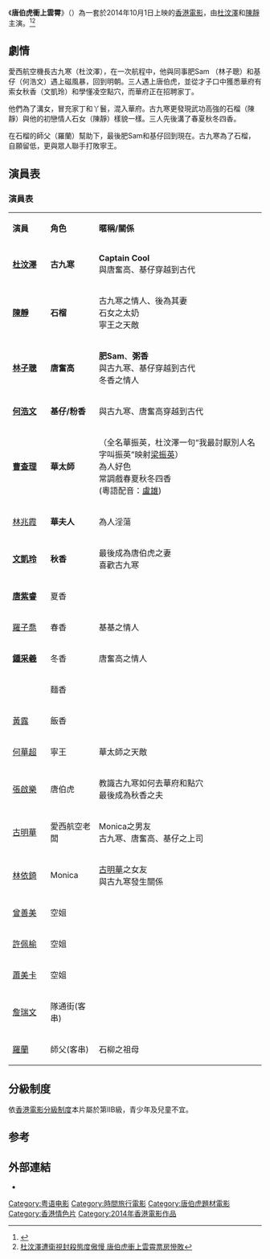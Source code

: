 {{Infobox Film
| name =唐伯虎衝上雲霄
| original_name = {{lang|en|''Flirting In The Air''}}
| image = 唐伯虎衝上雲霄.jpg
| caption =
| director = [[張敏|張敏]]
| producer = [[王晶|王晶]]
| producer_2 = 
| writer = [[王晶|王晶]]
| starring = {{plainlist|[[杜汶澤|杜汶澤]]，[[陳靜_(香港)|陳靜]]，[[文凱玲|文凱玲]]，[[林子聰|林子聰]]，[[何浩文|何浩文]]}}
| music = 
| cinematography = 
| editing = 
| rate = {{HK}}：III
| production_company = 
| distributor =
| released = {{HKG}}：{{film date|2014|10|1}}
| runtime = 97 分鐘
| country = {{香港電影產地}}
| awards =
| language = 粵語
| budget =
| gross = 
| preceded_by =
| followed_by = 
| amg_id = 
| imdb_id = 
}}
《'''唐伯虎衝上雲霄'''》（{{lang-en|''Flirting In The Air''}}）為一套於2014年10月1日上映的[[香港電影|香港電影]]，由[[杜汶澤|杜汶澤]]和[[陳靜_(香港)|陳靜]]主演。<ref>{{cite web | url=http://ent.sina.com.cn/m/c/2013-12-27/08554069786.shtml | title=王晶拍《唐伯虎冲上云霄》 杜汶泽主演 | accessdate=2013-12-27}}</ref><ref>[http://www.buzzhand.com/post_202192.html     杜汶澤遭衛視封殺態度傲慢 唐伯虎衝上雲霄票房慘敗]</ref>

== 劇情 ==
愛西航空機長古九寒（杜汶澤），在一次航程中，他與同事肥Sam （林子聰）和基仔（何浩文）遇上磁風暴，回到明朝。三人遇上唐伯虎，並從才子口中獲悉華府有索女秋香（文凱玲）和學懂凌空點穴，而華府正在招聘家丁。

他們為了溝女，冒充家丁和丫鬟，混入華府。古九寒更發現武功高強的石榴（陳靜）與他的初戀情人石女（陳靜）樣貌一樣。三人先後溝了春夏秋冬四香。

在石榴的師父（羅蘭）幫助下，最後肥Sam和基仔回到現在。古九寒為了石榴，自願留低，更與眾人聯手打敗寧王。

==演員表==
===演員表===
{|class="wikitable" width="60%"
|- style="background:cornflowerblue; color:white" align="center"
|style="width:10%"|'''演員'''||style="width:10%"|'''角色'''||style="width:44%"|'''暱稱/關係'''
|-
|'''[[杜汶澤|杜汶澤]]'''||'''古九寒'''||'''Captain Cool'''<br>與唐奮高、基仔穿越到古代
|-
|'''[[陳靜_(香港)|陳靜]]'''||'''石榴'''||古九寒之情人、後為其妻<br>石女之太奶<br>寧王之天敵
|-
|'''[[林子聰|林子聰]]'''||'''唐奮高'''||'''肥Sam'''、'''粥香'''<br>與古九寒、基仔穿越到古代<br>冬香之情人
|-
|'''[[何浩文|何浩文]]'''||'''基仔/粉香'''||與古九寒、唐奮高穿越到古代
|-
|'''[[曹查理|曹查理]]'''||'''華太師'''||（全名華振英，杜汶澤一句“我最討厭別人名字叫振英”映射[[梁振英|梁振英]]）<br>為人好色<br>常調戲春夏秋冬四香<br>(粵語配音：[[盧雄|盧雄]])
|-
|[[林兆霞|林兆霞]]||'''華夫人'''||為人淫蕩
|-
|'''[[文凱玲|文凱玲]]'''||'''秋香'''||最後成為唐伯虎之妻<br>喜歡古九寒
|-
|'''[[唐紫睿|唐紫睿]]'''||夏香||
|-
| [[羅子喬|羅子喬]]  ||春香||基基之情人
|-
|'''[[鍾采羲|鍾采羲]]'''||冬香||唐奮高之情人
|-
| {{link-yue|樊玲|樊玲}}  ||麵香||
|-
| [[黃露|黃露]]  ||飯香||
|-
| [[何華超|何華超]]  ||寧王||華太師之天敵
|-
| [[張啟樂|張啟樂]]  ||唐伯虎||教識古九寒如何去華府和點穴<br>最後成為秋香之夫
|-
| [[古明華|古明華]]  ||愛西航空老闆||Monica之男友<br>古九寒、唐奮高、基仔之上司
|-
| [[林依錡|林依錡]]  ||Monica||[[古明華|古明華]]之女友<br>與古九寒發生關係
|-
| [[曾善美|曾善美]]  ||空姐||
|-
| [[許佩榆|許佩榆]]  ||空姐||
|-
| [[蕭美卡|蕭美卡]]  ||空姐||
|-
| [[詹瑞文|詹瑞文]]  ||隊通街(客串)||
|-
| [[羅蘭_(香港)|羅蘭]] || 師父(客串)||石柳之祖母
|}

==分級制度==
依[[香港電影分級制度|香港電影分級制度]]本片屬於第IIB級，青少年及兒童不宜。

== 参考 ==
<references/>

== 外部連結 ==
*{{imdb title|4538716}}
{{電影台灣首播
|電視台={{flagicon|Taiwan}} 台灣 [[衛視電影台|衛視電影台]]
|播放檔次=週六晚間9點全台首播
|節目名稱=唐伯虎衝上雲霄
|日期=2015.04.11
}}
{{2010年代古装华语电影}}
{{金話梅電影選舉}}
{{DEFAULTSORT:TANG}}
[[Category:粤语电影|Category:粤语电影]]
[[Category:時間旅行電影|Category:時間旅行電影]]
[[Category:唐伯虎題材電影|Category:唐伯虎題材電影]]
[[Category:香港情色片|Category:香港情色片]]
[[Category:2014年香港電影作品|Category:2014年香港電影作品]]